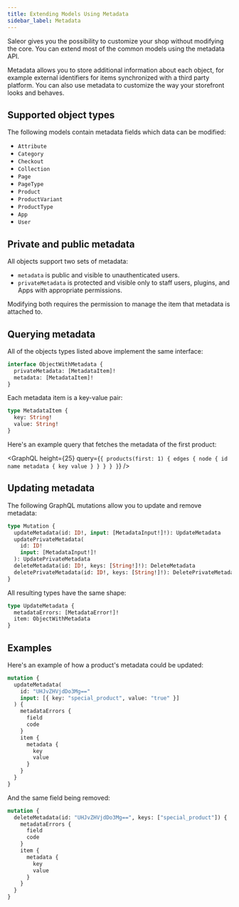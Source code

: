 ```yaml
---
title: Extending Models Using Metadata
sidebar_label: Metadata
---
```



Saleor gives you the possibility to customize your shop without modifying the core. You can extend most of the common models using the metadata API.

Metadata allows you to store additional information about each object, for example external identifiers for items synchronized with a third party platform. You can also use metadata to customize the way your storefront looks and behaves.

## Supported object types

The following models contain metadata fields which data can be modified:

- `Attribute`
- `Category`
- `Checkout`
- `Collection`
- `Page`
- `PageType`
- `Product`
- `ProductVariant`
- `ProductType`
- `App`
- `User`

## Private and public metadata

All objects support two sets of metadata:

- `metadata` is public and visible to unauthenticated users.
- `privateMetadata` is protected and visible only to staff users, plugins, and Apps with appropriate permissions.

Modifying both requires the permission to manage the item that metadata is attached to.

## Querying metadata

All of the objects types listed above implement the same interface:

```graphql
interface ObjectWithMetadata {
  privateMetadata: [MetadataItem]!
  metadata: [MetadataItem]!
}
```

Each metadata item is a key-value pair:

```graphql
type MetadataItem {
  key: String!
  value: String!
}
```

Here's an example query that fetches the metadata of the first product:

<GraphQL
  height={25}
  query={`{
  products(first: 1) {
    edges {
      node {
        id
        name
        metadata {
          key
          value
        }
      }
    }
  }
}`}
/>

## Updating metadata

The following GraphQL mutations allow you to update and remove metadata:

```graphql
type Mutation {
  updateMetadata(id: ID!, input: [MetadataInput!]!): UpdateMetadata
  updatePrivateMetadata(
    id: ID!
    input: [MetadataInput!]!
  ): UpdatePrivateMetadata
  deleteMetadata(id: ID!, keys: [String!]!): DeleteMetadata
  deletePrivateMetadata(id: ID!, keys: [String!]!): DeletePrivateMetadata
}
```

All resulting types have the same shape:

```graphql
type UpdateMetadata {
  metadataErrors: [MetadataError!]!
  item: ObjectWithMetadata
}
```

## Examples

Here's an example of how a product's metadata could be updated:

```graphql {2-5}
mutation {
  updateMetadata(
    id: "UHJvZHVjdDo3Mg=="
    input: [{ key: "special_product", value: "true" }]
  ) {
    metadataErrors {
      field
      code
    }
    item {
      metadata {
        key
        value
      }
    }
  }
}
```

And the same field being removed:

```graphql {2-5}
mutation {
  deleteMetadata(id: "UHJvZHVjdDo3Mg==", keys: ["special_product"]) {
    metadataErrors {
      field
      code
    }
    item {
      metadata {
        key
        value
      }
    }
  }
}
```
